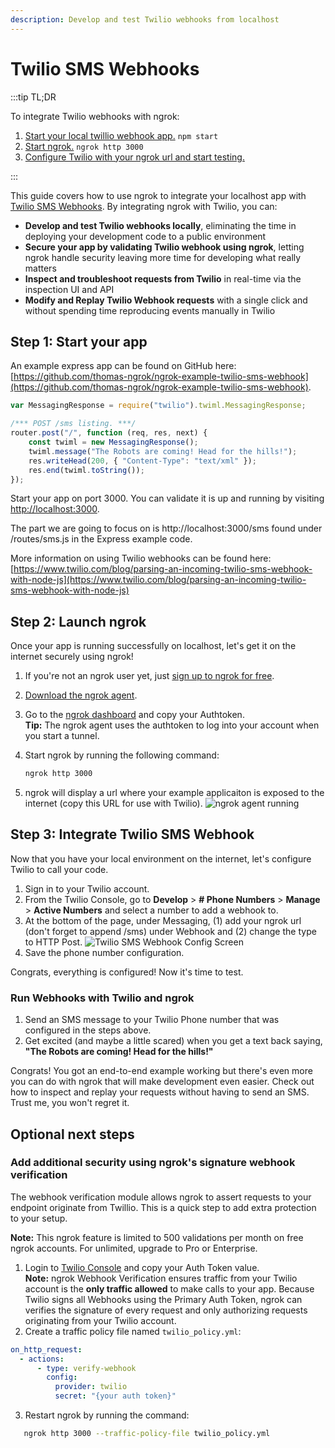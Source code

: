 ```yaml
---
description: Develop and test Twilio webhooks from localhost
---
```



# Twilio SMS Webhooks

:::tip TL;DR

To integrate Twilio webhooks with ngrok:

1. [Start your local twillio webhook app.](#start-your-app) `npm start`
1. [Start ngrok.](#start-ngrok) `ngrok http 3000`
1. [Configure Twilio with your ngrok url and start testing.](#setup-twilio)

:::

This guide covers how to use ngrok to integrate your localhost app with [Twilio SMS Webhooks](https://www.twilio.com/docs/usage/webhooks/sms-webhooks). By integrating ngrok with Twilio, you can:

- **Develop and test Twilio webhooks locally**, eliminating the time in deploying your development code to a public environment
- **Secure your app by validating Twilio webhook using ngrok**, letting ngrok handle security leaving more time for developing what really matters
- **Inspect and troubleshoot requests from Twilio** in real-time via the inspection UI and API
- **Modify and Replay Twilio Webhook requests** with a single click and without spending time reproducing events manually in Twilio

## **Step 1**: Start your app

An example express app can be found on GitHub here: [https://github.com/thomas-ngrok/ngrok-example-twilio-sms-webhook](https://github.com/thomas-ngrok/ngrok-example-twilio-sms-webhook).

```js
var MessagingResponse = require("twilio").twiml.MessagingResponse;

/*** POST /sms listing. ***/
router.post("/", function (req, res, next) {
	const twiml = new MessagingResponse();
	twiml.message("The Robots are coming! Head for the hills!");
	res.writeHead(200, { "Content-Type": "text/xml" });
	res.end(twiml.toString());
});
```

Start your app on port 3000. You can validate it is up and running by visiting [http://localhost:3000](http://localhost:3000).

The part we are going to focus on is http://localhost:3000/sms found under /routes/sms.js in the Express example code.

More information on using Twilio webhooks can be found here: [https://www.twilio.com/blog/parsing-an-incoming-twilio-sms-webhook-with-node-js](https://www.twilio.com/blog/parsing-an-incoming-twilio-sms-webhook-with-node-js)

## **Step 2**: Launch ngrok

Once your app is running successfully on localhost, let's get it on the internet securely using ngrok!

1. If you're not an ngrok user yet, just [sign up to ngrok for free](https://ngrok.com/signup).

2. [Download the ngrok agent](https://download.ngrok.com).

3. Go to the [ngrok dashboard](https://dashboard.ngrok.com) and copy your Authtoken. <br />
   **Tip:** The ngrok agent uses the authtoken to log into your account when you start a tunnel.
4. Start ngrok by running the following command:

   ```bash
   ngrok http 3000
   ```

5. ngrok will display a url where your example applicaiton is exposed to the internet (copy this URL for use with Twilio).
   ![ngrok agent running](img/launch_ngrok_tunnel.png)

## **Step 3**: Integrate Twilio SMS Webhook

Now that you have your local environment on the internet, let's configure Twilio to call your code.

1. Sign in to your Twilio account.
2. From the Twilio Console, go to **Develop** > **# Phone Numbers** > **Manage** > **Active Numbers** and select a number to add a webhook to.
3. At the bottom of the page, under Messaging, (1) add your ngrok url (don't forget to append /sms) under Webhook and (2) change the type to HTTP Post.
   ![Twilio SMS Webhook Config Screen](img/add_ngrok_url_to_Twilio.png)
4. Save the phone number configuration.

Congrats, everything is configured! Now it's time to test.

### Run Webhooks with Twilio and ngrok

1. Send an SMS message to your Twilio Phone number that was configured in the steps above.
2. Get excited (and maybe a little scared) when you get a text back saying, **"The Robots are coming! Head for the hills!"**

Congrats! You got an end-to-end example working but there's even more you can do with ngrok that will make development even easier. Check out how to inspect and replay your requests without having to send an SMS. Trust me, you won't regret it.

## Optional next steps

### Add additional security using ngrok's signature webhook verification

The webhook verification module allows ngrok to assert requests to your endpoint originate from Twillio. This is a quick step to add extra protection to your setup.

**Note:** This ngrok feature is limited to 500 validations per month on free ngrok accounts. For unlimited, upgrade to Pro or Enterprise.

1. Login to [Twilio Console](https://console.twilio.com/) and copy your Auth Token value.<br />
   **Note:** ngrok Webhook Verification ensures traffic from your Twilio account is the **only traffic allowed** to make calls to your app. Because Twilio signs all Webhooks using the Primary Auth Token, ngrok can verifies the signature of every request and only authorizing requests originating from your Twilio account.
2. Create a traffic policy file named `twilio_policy.yml`:

```yaml
on_http_request:
  - actions:
      - type: verify-webhook
        config:
          provider: twilio
          secret: "{your auth token}"
```

3. Restart ngrok by running the command:

```bash
   ngrok http 3000 --traffic-policy-file twilio_policy.yml
```

<InspectingRequests />

<ReplayingRequests />

